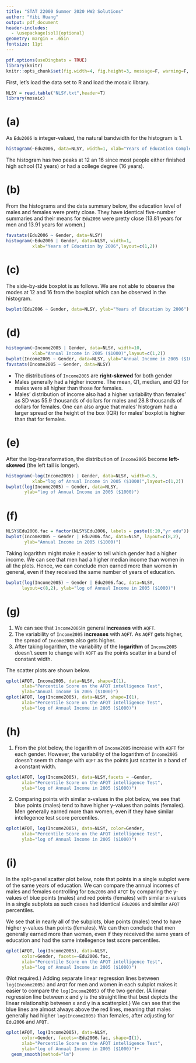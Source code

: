 ```yaml
---
title: "STAT 22000 Summer 2020 HW2 Solutions"
author: "Yibi Huang"
output: pdf_document
header-includes:
  - \usepackage[sol]{optional}
geometry: margin = .65in
fontsize: 11pt
---
```


```r
pdf.options(useDingbats = TRUE)
library(knitr)
knitr::opts_chunk$set(fig.width=4, fig.height=3, message=F, warning=F, dpi=36)
```

\opt{hw}{
Beginners often have trouble loading data sets to R from a file.
Please refer to Section 3 of Lab \#1: \textcolor{blue}{http://www.stat.uchicago.edu/~yibi/s220/labs/lab01.html}
about how to change the working directory and load data set from a file.

You can refer to Lab \#2: 
\textcolor{blue}{http://www.stat.uchicago.edu/~yibi/s220/labs/lab02.html} to find
the details for R commands you need to make the histograms, boxplots, and scatterplots required below.


The data file `NLSY.txt` posted on Canvas along with HW2
contains data come from the 
NationalLongitudinal Study of Youth (NLSY), U.S. Bureau of Labor
Statistics https://www.bls.gov/nls/home.htm.
The subjects are 1306 American men and 1278 American women between
the ages of 14 and 22 in 1979. The variables include

* `Gender`
* `AQFT`: the percentile scores on the Armed Forces Qualifying Test,
which is designed for evaluating the suitability of military recruits
but which is also used by researchers as a general intelligence test
* `Edu2006`: years of education achieved by time of interview in 2006
* `Income2005`: annual income in thousands of dollars in 2005

The orignal data include more subjects but those with missing values of 
variables are omitted.
}

First, let's load the data set to R and load the mosaic library.

```r
NLSY = read.table("NLSY.txt",header=T)
library(mosaic)
```

# (a) 
\textcolor{red}{[2pts = 1pt for the histogram + 1pt for the comment on the modes of the histogram]}

As `Edu2006` is integer-valued, the natural bandwidth for the histogram is 1.

```r
histogram(~Edu2006, data=NLSY, width=1, xlab="Years of Education Completed by 2006")
```

The histogram has two peaks at 12 an 16 since most people either finished 
high school (12 years) or had a college degree (16 years).

# (b) 

\textcolor{red}{[2pts = 1pt for the plot and the summary + 1pt for the comment]}

From the histograms and the data summary below, 
the education level of males and females were pretty close.
They have identical five-number summaries 
and their means for `Edu2006` were pretty close 
(13.81 years for men and 13.91 years for women.)

```r
favstats(Edu2006 ~ Gender, data=NLSY)
histogram(~Edu2006 | Gender, data=NLSY, width=1, 
          xlab="Years of Education by 2006",layout=c(1,2))
```


# (c)

\textcolor{red}{[2pts = 1pt for the boxplot + 1pt for the missing info]}
The side-by-side boxplot is as follows.
We are not able to observe the modes at 12 and 16 from the boxplot which
can be observed in the histogram.

```r
bwplot(Edu2006 ~ Gender, data=NLSY, ylab="Years of Education by 2006")
```


# (d) 
\textcolor{red}{[4pts in total = 1pt for the plots + 3pts for the comments (1pt each)]}

```r
histogram(~Income2005 | Gender, data=NLSY, width=10, 
          xlab="Annual Income in 2005 ($1000)",layout=c(1,2))
bwplot(Income2005 ~ Gender, data=NLSY, ylab="Annual Income in 2005 ($1000)")
favstats(Income2005 ~ Gender, data=NLSY)
```

* \textcolor{red}{[1pt]} The distributions of `Income2005` are __right-skewed__ for both gender
* \textcolor{red}{[1pt]} Males generally had a higher income.
The mean, Q1, median, and Q3 for males were all higher than those for females.
* \textcolor{red}{[1pt]} Males' distribution of income also had a higher variability than females'
as SD was 55.9 thousands of dollars for males and 28.8 thousands of dollars for 
females. One can also argue that males' histogram had a larger spread
or the height of the box (IQR) for males' boxplot is higher than that for females.


# (e) 

\textcolor{red}{[2pts = 1pt for the plots + 1pt for the left-skewness]}

After the log-transformation, the distribution of `Income2005` become 
__left-skewed__ (the left tail is longer).

```r
histogram(~log(Income2005) | Gender, data=NLSY, width=0.5, 
          xlab="log of Annual Income in 2005 ($1000)",layout=c(1,2))
bwplot(log(Income2005) ~ Gender, data=NLSY, 
       ylab="log of Annual Income in 2005 ($1000)")
```


# (f)

\textcolor{red}{[2pts = 1pt for the plots + 1pt for the comparison]}

```r
NLSY$Edu2006.fac = factor(NLSY$Edu2006, labels = paste(6:20,"yr edu"))
bwplot(Income2005 ~ Gender | Edu2006.fac, data=NLSY, layout=c(8,2),
       ylab="Annual Income in 2005 ($1000)")
```

Taking logarithm might make it easier to tell which gender had a higher income.
We can see that men had a higher median income
than women in all the plots. 
Hence, we can conclude men earned more than women in general, 
even if they received the same number of years of education.

```r
bwplot(log(Income2005) ~ Gender | Edu2006.fac, data=NLSY,
      layout=c(8,2), ylab="log of Annual Income in 2005 ($1000)")
```


# (g)

\textcolor{red}{[4pts in total = 1pt for the plots + 3pts for the comments (1pt each)]}

1. \textcolor{red}{[1pt]} We can see that `Income2005`in general __increases__ with `AQFT`.
2. \textcolor{red}{[1pt]} The variability of `Income2005` __increases__ with `AQFT`. 
As `AQFT` gets higher, the spread of `Income2005` also gets higher.
3. \textcolor{red}{[1pt]} After taking logarithm, the variability of the __logarithm__ of `Income2005`
doesn't seem to change with `AQFT` 
as the points scatter in a band of constant width.

The scatter plots are shown below.

```r
qplot(AFQT, Income2005, data=NLSY, shape=I(1),
      xlab="Percentile Score on the AFQT intelligence Test", 
      ylab="Annual Income in 2005 ($1000)")
qplot(AFQT, log(Income2005), data=NLSY, shape=I(1),
      xlab="Percentile Score on the AFQT intelligence Test",
      ylab="log of Annual Income in 2005 ($1000)")
```


# (h)

\textcolor{red}{[4pts in total = 1pt for the plots + 3pts for the comments (see below)]}


1. \textcolor{red}{[2pts]} From the plot below, the logarithm of 
`Income2005` increase with `AQFT` for each gender.
However, the variability of the logarithm of `Income2005`
doesn't seem th change with `AQFT` as the points just scatter in a band
of a constant width.

```r
qplot(AFQT, log(Income2005), data=NLSY,facets = ~Gender,
      xlab="Percentile Score on the AFQT intelligence Test",
      ylab="log of Annual Income in 2005 ($1000)")
```

2. \textcolor{red}{[1pt]} 
Comparing points with similar x-values in the plot below,
we see that blue points (males) tend to have higher y-values than 
points (females).
Men generally earned more than women, 
even if they have similar intellegence test score percentiles.

```r
qplot(AFQT, log(Income2005), data=NLSY, color=Gender,
      xlab="Percentile Score on the AFQT intelligence Test",
      ylab="log of Annual Income in 2005 ($1000)")
```

<!-- 
__Remark__: (not required) The R code below added regression lines to the plot 
```r
#qplot(AFQT, log(Income2005), data=NLSY, xlab="??", ylab="??",facets = ~Gender)+
    geom_smooth(method = "lm") 

#qplot(AFQT, log(Income2005), data=NLSY, xlab="??", ylab="??", color=Gender, shape=I(1))+
    geom_smooth(method = "lm") 
```
-->


# (i)

\textcolor{red}{[3pts]} In the split-panel scatter plot below, 
note that points in a single subplot
were of the same years of education.
We can compare the annual incomes of males and females
controlling for `Edu2006` and `AFQT`
by comparing the y-values of blue points (males) and red points (females)
with similar x-values in a single subplots as such
cases had identical `Edu2006` and similar `AFQT` percentiles.

We see that in nearly all of the subplots,
blue points (males) tend to have higher y-values than 
points (females).
We can then conclude that men 
generally earned more than women, 
even if they received the same years of education and had
the same intellegence test score percentiles.

```r
qplot(AFQT, log(Income2005), data=NLSY,
      color=Gender, facets=~Edu2006.fac,
      xlab="Percentile Score on the AFQT intelligence Test",
      ylab="log of Annual Income in 2005 ($1000)")
```


(Not required.) Adding separate linear regression lines between `log(Income2005)` and `AFQT`
for men and women in each subplot makes it easier 
to compare the `log(Income2005)` of the two gender. 
(A linear regression line between x and y is the straight line that 
best depicts the linear relationship between x and y in a scatterplot.)
We can see that the blue lines are almost always above the red lines,
meaning that males generally had higher `log(Income2005)` than females,
after adjusting for `Edu2006` and `AFQT.`

```r
qplot(AFQT, log(Income2005), data=NLSY,
      color=Gender, facets=~Edu2006.fac, shape=I(1),
      xlab="Percentile Score on the AFQT intelligence Test",
      ylab="log of Annual Income in 2005 ($1000)")+
  geom_smooth(method="lm")
```


